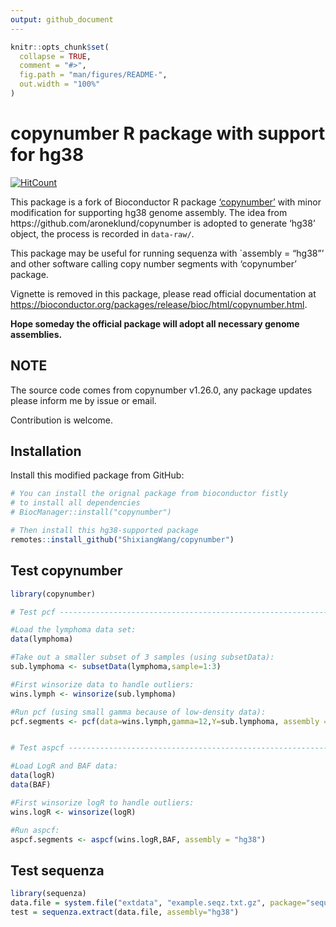 ```yaml
---
output: github_document
---
```


<!-- README.md is generated from README.Rmd. Please edit that file -->

```r
knitr::opts_chunk$set(
  collapse = TRUE,
  comment = "#>",
  fig.path = "man/figures/README-",
  out.width = "100%"
)
```

# copynumber R package with support for hg38

<!-- badges: start -->
[![HitCount](http://hits.dwyl.io/ShixiangWang/copynumber.svg)](http://hits.dwyl.io/ShixiangWang/copynumber)
<!-- badges: end -->

This package is a fork of Bioconductor R package ['copynumber'](https://bioconductor.org/packages/release/bioc/html/copynumber.html) with minor modification for supporting hg38 genome
assembly. The idea from https://github.com/aroneklund/copynumber is adopted to generate 'hg38' object, the process
is recorded in `data-raw/`.

This package may be useful for running sequenza with `assembly = "hg38"' and other software calling
copy number segments with 'copynumber' package.

Vignette is removed in this package, please read official documentation at <https://bioconductor.org/packages/release/bioc/html/copynumber.html>.

**Hope someday the official package will adopt all necessary genome assemblies.**

## NOTE

The source code comes from copynumber v1.26.0, any package updates please inform me by issue or email.

Contribution is welcome.

## Installation

Install this modified package from GitHub:

``` r
# You can install the orignal package from bioconductor fistly
# to install all dependencies
# BiocManager::install("copynumber")

# Then install this hg38-supported package
remotes::install_github("ShixiangWang/copynumber")
```

## Test copynumber

```r
library(copynumber)

# Test pcf ----------------------------------------------------------------

#Load the lymphoma data set:
data(lymphoma)

#Take out a smaller subset of 3 samples (using subsetData):
sub.lymphoma <- subsetData(lymphoma,sample=1:3)

#First winsorize data to handle outliers:
wins.lymph <- winsorize(sub.lymphoma)

#Run pcf (using small gamma because of low-density data):
pcf.segments <- pcf(data=wins.lymph,gamma=12,Y=sub.lymphoma, assembly = "hg38")


# Test aspcf --------------------------------------------------------------

#Load LogR and BAF data:
data(logR)
data(BAF)

#First winsorize logR to handle outliers:
wins.logR <- winsorize(logR)

#Run aspcf:
aspcf.segments <- aspcf(wins.logR,BAF, assembly = "hg38")
```

## Test sequenza

```r
library(sequenza)
data.file = system.file("extdata", "example.seqz.txt.gz", package="sequenza", mustWork = TRUE)
test = sequenza.extract(data.file, assembly="hg38")
```

